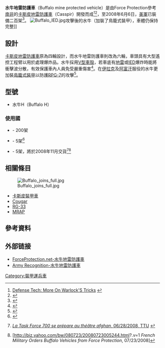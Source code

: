 {{Infobox Weapon
|name=水牛地雷防護車<br />Buffalo MPCV
|image= [[File:Buffalo_mine-protected_vehicle.jpg|300px]]
|origin= [[美國|美國]]
|type= [[裝甲車|裝甲車]]（MRAP）
<!-- Type selection -->
|is_vehicle=yes
<!-- Service history -->
|service= 
|used_by=[[美國|美國]]、[[英國|英國]]、[[法國|法國]]、[[加拿大|加拿大]]
|wars= [[伊拉克戰爭|伊拉克戰爭]]、[[阿富汗戰爭_(2001年)|2001年阿富汗戰爭]]
<!-- Production history -->
|designer= 
|design_date=
|manufacturer=Force Protection Industries
|unit_cost=
|production_date=
|number= 
|variants=水牛H
<!-- General specifications -->      
|weight= 45320磅（20,560公斤） <ref>{{cite web |url=http://www.forceprotection.net/models/buffalo/specs/buffalo_spec.pdf |title=存档副本 |accessdate=2007-05-07  |deadurl=yes |archiveurl=https://web.archive.org/web/20070319051118/http://www.forceprotection.net/models/buffalo/specs/buffalo_spec.pdf |archivedate=2007-03-19 }}</ref>
|spec_label=水牛H
|length= {{convert|27|ft|m|abbr=on}} 
|part_length= 
|width= {{convert|8.5|ft|m|abbr=on}}
|height= {{convert|13|ft|m|abbr=on}}
|diameter=
|crew=2+4人
<!-- Vehicle/missile specifications -->
|armour= 裝甲可抵擋[[7.62×51_NATO|7.62×51 NATO]]步槍彈<br>所有車輪及車底可防地雷
|primary_armament=可加裝[[機槍|機槍]]
|secondary_armament=
|engine= [[麥克貨車|麥克]] ASET AI-400
|engine_power=330 KW (450 HP)
|transmission=Allison HD-4560P
|payload_capacity=38,680磅
|fuel_capacity= 85加侖
|pw_ratio=
|suspension=6x6輪式
|clearance=410毫米（15寸）
|vehicle_range=483公里
|speed=105公里/小時
|guidance=
}}
'''水牛地雷防護車'''（Buffalo mine protected vehicle）是由Force Protection參考[[南非|南非]]的[[卡斯皮裝甲車|卡斯皮地雷防護車]]（Casspir）開發而成<ref>[http://www.defensetech.org/archives/001233.html Defense Tech: More On Warlock'S Tricks<!-- Bot generated title -->] {{webarchive|url=https://web.archive.org/web/20080409144931/http://www.defensetech.org/archives/001233.html |date=2008-04-09 }}</ref><ref>{{cite web|title=Buffalo helps protect from bullets, blasts |url=http://www.dix.army.mil/PAO/Post04/post111904/bullets.htm |publisher=[[美國國防部|美國國防部]] |date=2004-09-10 |deadurl=yes |archiveurl=https://web.archive.org/web/20060206230857/http://www.dix.army.mil/PAO/Post04/post111904/bullets.htm |archivedate=2006-02-06 }}</ref>，至2008年6月6日，[[美軍|美軍]]已裝備二百架<ref>{{Cite web |url=http://www.upi.com/Security_Industry/2008/06/06/200th_Buffalo_MRAP_delivered_to_military/UPI-15781212771850/ |title=200th Buffalo MRAP delivered to military - UPI.com<!-- Bot generated title --> |accessdate=2008-08-23 |archive-date=2008-06-09 |archive-url=https://web.archive.org/web/20080609082315/http://www.upi.com/Security_Industry/2008/06/06/200th_Buffalo_MRAP_delivered_to_military/UPI-15781212771850/ |dead-url=no }}</ref>。
[[File:Buffalo_IED.jpg|thumb]]攻擊後的水牛（加裝了鳥籠式裝甲），車體仍保持完整]]
==設計==
[[卡斯皮裝甲車|卡斯皮地雷防護車]]原為四輪設計，而水牛地雷防護車則改為六輪，車頭具有大型遙控工程臂以用於處理爆炸品。水牛採用[[V型車殼|V型車殼]]，若車底有[[地雷|地雷]]或[[IED|IED]]爆炸時能將衝擊波分散，有效保護車內人員免受嚴重傷害<ref>{{cite web | title = Combat engineers comb streets of Iraq for IEDs | url = http://www.ngb.army.mil/news/story.asp?id=1660 | publisher = [[美國國防部|美國國防部]] | date = 2005-07-08 | deadurl = yes | archiveurl = https://web.archive.org/web/20060203124922/http://www.ngb.army.mil/news/story.asp?id=1660 | archivedate = 2006-02-03 }}</ref>。在[[伊拉克|伊拉克]]及[[阿富汗|阿富汗]]服役的水牛更加裝[[鳥籠式裝甲|鳥籠式裝甲]]以防護[[RPG-7|RPG-7]]的攻擊<ref>{{Cite web |url=http://www.defenseindustrydaily.com/baes-lrod-cage-armor-03473 |title=BAE’s LROD Cage Armor - Defense Industry Daily<!-- Bot generated title --> |accessdate=2008-08-23 |archive-date=2012-01-29 |archive-url=https://web.archive.org/web/20120129065912/http://www.defenseindustrydaily.com/baes-lrod-cage-armor-03473/ |dead-url=no }}</ref>。

==型號==
* 水牛H（Buffalo H）

===使用國===
* {{USA}} - 200架
* {{CAN}} - 5架<ref>{{Cite web |url=http://www.defenseindustrydaily.com/2007/05/canada-bringing-buffalos-cougars-to-afghanistan/index.php |title=Buffalo vehicle coverage on DefenseIndustryDaily.com |accessdate=2008-08-23 |archive-date=2007-06-30 |archive-url=https://web.archive.org/web/20070630222313/http://www.defenseindustrydaily.com/2007/05/canada-bringing-buffalos-cougars-to-afghanistan/index.php |dead-url=no }}</ref>
* {{FRA}} - 5架，將於2008年11月交貨<ref>{{fr}} [http://www.ttu.fr/francais/Articles/tf700.html ''La Task Force 700 se prépare au théâtre afghan'', 06/28/2008, TTU] {{webarchive|url=https://web.archive.org/web/20080915065115/http://www.ttu.fr/francais/Articles/tf700.html |date=2008-09-15 }}</ref><ref>[http://biz.yahoo.com/bw/080723/20080723005244.html?.v=1 ''French Military Orders Buffalo Vehicles from Force Protection'', 07/23/2008]</ref>

==相關條目==
[[File:Buffalo_joins_full.jpg|thumb]]
* [[卡斯皮裝甲車|卡斯皮裝甲車]]
* [[Cougar|Cougar]]
* [[RG-33|RG-33]]
* [[MRAP|MRAP]]
==參考資料==
<div class="references-small">
<references />
</div>

==外部链接==
{{Commonscat|Buffalo mine-protected vehicle}}
*[https://web.archive.org/web/20080314190531/http://www.forceprotection.net/models/buffalo/ ForceProtection.net-水牛地雷防護車]
*[http://www.armyrecognition.com/Amerique_du_nord/Etats_Unis/vehicules_a_roues/Buffalo/buffalo_Mine_protected_clearance_vehicle_united_states_army_description_identification_pictures.htm Army Recognition-水牛地雷防護車] {{Wayback|url=http://www.armyrecognition.com/Amerique_du_nord/Etats_Unis/vehicules_a_roues/Buffalo/buffalo_Mine_protected_clearance_vehicle_united_states_army_description_identification_pictures.htm |date=20080918232613 }}
[[Category:裝甲運兵車|Category:裝甲運兵車]]